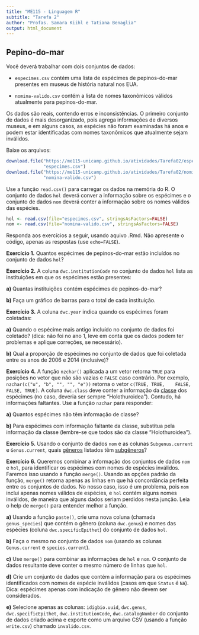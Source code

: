 ```yaml
---
title: "ME115 - Linguagem R"
subtitle: "Tarefa 2"
author: "Profas. Samara Kiihl e Tatiana Benaglia"
output: html_document
---
```



## Pepino-do-mar

Você deverá trabalhar com dois conjuntos de dados:

- `especimes.csv` contém uma lista de espécimes de pepinos-do-mar 
presentes em museus de história natural nos EUA.

- `nomina-valido.csv` contém a lista de nomes taxonômicos válidos atualmente 
para pepinos-do-mar.


Os dados são reais, contendo erros e inconsistências. O primeiro conjunto de dados é 
mais desorganizado, pois agrega informações de diversos museus, e em alguns casos, as
espécies não foram examinadas há anos e podem estar identificadas com nomes taxonômicos
que atualmente sejam inválidos.


Baixe os arquivos:

```r
download.file("https://me115-unicamp.github.io/atividades/Tarefa02/especimes.csv",
              "especimes.csv")
download.file("https://me115-unicamp.github.io/atividades/Tarefa02/nomina-valido.csv",
              "nomina-valido.csv")
```

Use a função `read.csv()` para carregar os dados na memória do R. O conjunto de dados `hol`
deverá conver a informação sobre os espécimes e
o conjunto de dados `nom` deverá conter a informação sobre os nomes válidos das espécies. 

```r
hol <- read.csv(file="especimes.csv", stringsAsFactors=FALSE)
nom <- read.csv(file="nomina-valido.csv", stringsAsFactors=FALSE)
```

Responda aos exercícios a seguir, usando aquivo .Rmd. Não apresente o código, apenas as respostas (use `echo=FALSE`).


**Exercício 1.** Quantos espécimes de pepinos-do-mar estão incluídos no conjunto de dados `hol`?


**Exercício 2.** A coluna `dwc.institutionCode` no conjunto de dados `hol` lista as instituições
   em que os espécimes estão presentes:
   
   **a)** Quantas instituições contém espécimes de pepinos-do-mar?
   
   **b)** Faça um gráfico de barras para o total de cada instituição.


**Exercício 3.** A coluna `dwc.year` indica quando os espécimes foram coletadas:

   **a)** Quando o espécime mais antigo incluído no conjunto de dados foi coletado? (dica:
     não foi no ano 1, leve em conta que os dados podem ter problemas e aplique correções, se necessário).
     
   **b)** Qual a proporção de espécimes no conjunto de dados que foi coletada entre os anos de 2006 e 2014 (inclusive)?
   
**Exercício 4.** A função `nzchar()` aplicada a um vetor retorna `TRUE` para posições no vetor
   que não são vazias e `FALSE` caso contrário. Por exemplo,
   `nzchar(c("u", "b", "", "", "e"))` retorna o vetor `c(TRUE, TRUE,
   FALSE, FALSE, TRUE)`. 
   A coluna `dwc.class` deve conter a informação da [classe](https://pt.wikipedia.org/wiki/Classe_(biologia)) dos espécimes (no caso, deveria ser sempre
   "Holothuroidea"). Contudo, há informações faltantes. Use a função `nzchar`
   para responder:
   
   **a)** Quantos espécimes não têm informação de classe?
   
   **b)** Para espécimes com informação faltante da classe, substitua pela informação da classe 
   (lembre-se que todos são da classe "Holothuroidea").
     
**Exercício 5.**  Usando o conjunto de dados `nom` e as colunas `Subgenus.current` e
   `Genus.current`, quais [gêneros](https://pt.wikipedia.org/wiki/Género_(biologia)) listados têm [subgêneros](https://pt.wikipedia.org/wiki/Subgénero)?
   
**Exercício 6.** Queremos combinar a informação dos conjuntos de dados `nom` e `hol`, 
  para identificar os espécimes com nomes de espécies inválidos. Faremos isso usando a função `merge()`. 
  Usando as opções padrão da função, `merge()` retorna apenas as linhas em que há concordância perfeita entre os conjuntos de dados. No nosso caso, isso é um problema, pois `nom` inclui apenas nomes válidos de espécies, e `hol` contém alguns nomes inválidos, de maneira que alguns dados seriam perdidos nesta junção. Leia o help de `merge()` para entender melhor a função.
  
  **a)** Usando a função `paste()`, crie uma nova coluna (chamada `genus_species`)
    que contém o gênero (coluna `dwc.genus`) e nomes das espécies (coluna
    `dwc.specificEpithet`) do conjunto de dados `hol`.
    
  **b)** Faça o mesmo no conjunto de dados `nom` (usando as colunas
    `Genus.current` e `species.current`).
    
  **c)** Use `merge()` para combinar as informações de `hol` e `nom`. O conjunto de dados resultante 
  deve conter o mesmo número de linhas que `hol`.
    
  **d)** Crie um conjunto de dados que contém a informação para os espécimes 
    identificados com nomes de espécie inválidos (casos em que `Status` é
    `NA`). Dica: espécimes apenas com indicação de gênero não devem ser considerados.
    
  **e)** Selecione apenas as colunas: `idigbio.uuid`, `dwc.genus`, `dwc.specificEpithet`,
    `dwc.institutionCode`, `dwc.catalogNumber` do conjunto de dados criado acima e exporte como um 
    arquivo CSV (usando a função `write.csv`) chamado
    `invalido.csv`.



